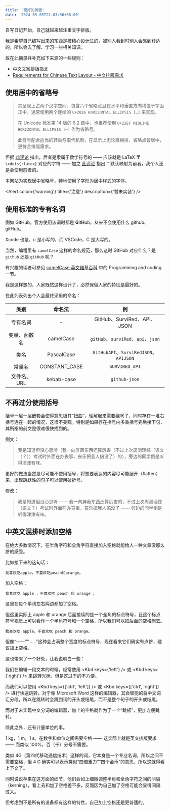 ```yaml
---
title: '更好的排版'
date: '2024-05-05T22:03:56+08:00'
---
```


自写日记开始，自己就越来越注重文字排版。

我是希望自己编写出来的东西是被精心设计过的，被别人看到时别人会感到舒适的，所以会去了解、学习一些相关知识。

故在此摘录并补充如下来源的一些规则：

- [中文文案排版指北](https://github.com/sparanoid/chinese-copywriting-guidelines)
- [Requirements for Chinese Text Layout - 中文排版需求](https://www.w3.org/International/clreq)

## 使用居中的省略号

> 其呈现上占两个汉字空间、包含六个省略点且在水平和垂直方向均位于字面正中，通常使用两个连续的 `U+2026 HORIZONTAL ELLIPSIS […]` 来实现。
>
> 在 Unicode 标准第 14 版的 6.2 章中，也推荐使用 `U+22EF MIDLINE HORIZONTAL ELLIPSIS [⋯]` 作为省略号。
>
> 此符号配合适当的转向与取代机制，在显示上无论直横排，省略点皆居中，更符合排版需求。

但据 [此评论](https://github.com/sparanoid/chinese-copywriting-guidelines/issues/58#issuecomment-355893405) 指出，后者是隶属于数学符号的 —— 应该就是 LaTeX 里 `\cdots{:latex}` 对应的字符 —— 加之 [此评论](https://github.com/sparanoid/chinese-copywriting-guidelines/issues/58#issuecomment-356473325) 指出 <Kbd>^</Kbd> 默认映射为前者，我个人还是会使用前者的。

本网站为实现居中省略号，特地使用了字形为居中样式的字体。

<Alert color={'warning'} title={'注意'} description={'暂未实装'} />

## 使用标准的专有名词

例如 GitHub，官方使用该词时都是 **G**it**H**ub，从来不会使用什么 github、gitHub。

Xcode 也是，c 是小写的，而 VSCode，C 是大写的。

当然，编程里有 `camelCase` 这样的命名规范，那么这时 GitHub 对应什么？是 `github` 还是 `gitHub` 呢？

有兴趣的读者可参见 [camelCase 英文维基百科](https://en.m.wikipedia.org/wiki/Camel_case) 中的 Programming and coding 一节。

我是这样想的，人家既然这样设计了，必然保留人家的特征是最好的。

在此列表列出个人会最终采用的命名：

|     类别     |    命名法     |                   例                   |
| :----------: | :-----------: | :------------------------------------: |
|   专有名词   |       -       |      GitHub、SurviRed、API、JSON       |
| 变量、函数名 |   camelCase   |  `gitHub`、`surviRed`、`api`、`json`   |
|     类名     |  PascalCase   | `GitHubAPI`、`SurviRedJSON`、`APIJSON` |
|    常量名    | CONSTANT_CASE |             `SURVIRED_API`             |
| 文件名、URL  |  kebab-case   |             `github-json`              |

## 不再过分使用括号

括号一层一层嵌套会使得意思极其“扭曲”，理解起来需要绕弯子，同时存在一堆右括号连在一起的情况，这很不美观。特别是如果存在括号内多重括号完后接下句，其所指的前文是很难很快找到的。

例文：

> 我是知道但没心思听（我一向屏蔽东西还算厉害（不过上次周测理综（语文（？））考试时外面在办丧事，丧乐把我人搞没了）的），旁边的同学倒是听得津津有味。

更好的做法当然是尽可能不使用括号，将想要表达的内容尽可能展开（flatten）来，出现跳跃性的句子可以使用破折号。

修改：

> 我是知道但没心思听 —— 我一向屏蔽东西还算厉害的，不过上次周测理综（语文？）考试时外面在办丧事，丧乐把我人搞没了 —— 旁边的同学倒是听得津津有味。

## 中英文混排时添加空格

在绝大多数情况下，在半角字符和全角字符直接加入空格就能给人一种文章没那么挤的感受。

比如接下来的这句话：

```plaintext
我喜欢吃apple，不喜欢吃peach和orange。
```

加入空格：

```plaintext
我喜欢吃 apple ，不喜欢吃 peach 和 orange 。
```

这里在每个单词左右两边都加了空格。

但这里实际上 apple 和 orange 后面接续的是一个全角的标点符号，且这个标点符号视觉上可以看作一个半角符号和一个空格，所以我们可以把后面的空格删去。

```plaintext
我喜欢吃 apple，不喜欢吃 peach 和 orange。
```

但像“——”“……”这种会占满整个宽度的标点符号，现在看来它们确实有点挤，建议加上空格。

这也带来了一个好处，让我说明白一些：

我们在编辑一段文本的时候，经常使用 <Kbd keys={'left'} /> 或 <Kbd keys={'right'} /> 来跳转光标，但是这过于的不方便。

而我们可以使用 <Kbd keys={['ctrl', 'left']} /> 或 <Kbd keys={['ctrl', 'right']} /> 进行快速跳转，对于像 Microsoft Word 这样的编辑器，其会智能的将中文词汇分段，所以在跳转时会跳到词的开头或结尾，而不是整个句子的开头或结尾。

而对于未实现中文分词的编辑器，加上的空格就作为了一个“跳板”，更加方便跳转。

除此之外，还有计量单位的事。

1 kg，1 m，1 s。在数字和单位之间需要空格 —— 这实际上就是英文排版要求 —— 而类似 100%，百（千）分号不需要。

类似 4G（第四代移动通信技术）这样的词，它本身是一个专业名词，所以之间不需要空格，但 4 G 确实可以表示类似“四倍重力”“四个金币”的意思，所以这就得看上下文了。

同时说说苹果在这方面的细节，他们会如上细微调整半角和全角字符之间的间隔（kerning），看上去和加了空格差不多，反而因为自己加了空格可能会显得间隔过大。

但考虑到不是所有的设备都有这样的特性，自己加上空格还是更普适的。
